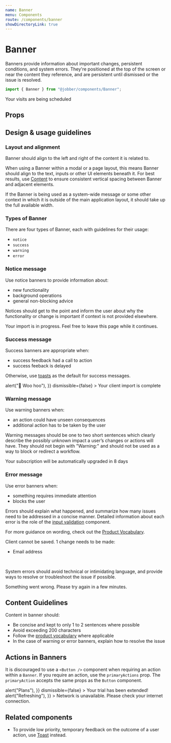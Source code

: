 ```yaml
---
name: Banner
menu: Components
route: /components/banner
showDirectoryLink: true
---
```



# Banner

<ComponentStatus stage="ready" responsive="yes" accessible="yes" />

Banners provide information about important changes, persistent conditions, and
system errors. They're positioned at the top of the screen or near the content
they reference, and are persistent until dismissed or the issue is resolved.

```ts
import { Banner } from "@jobber/components/Banner";
```

<Playground>
  <Banner type="notice">Your visits are being scheduled</Banner>
</Playground>

## Props

<Props of={Banner} />

## Design & usage guidelines

### Layout and alignment

Banner should align to the left and right of the content it is related to.

When using a Banner within a modal or a page layout, this means Banner should align to the 
text, inputs or other UI elements beneath it. For best results, use [Content](/components/content)
to ensure consistent vertical spacing between Banner and adjacent elements.

If the Banner is being used as a system-wide message or some other context in which it is
outside of the main application layout, it should take up the full available width.

### Types of Banner

There are four types of Banner, each with guidelines for their usage:

- `notice` [<Icon name="link" />](#notice-message)
- `success` [<Icon name="link" />](#success-message)
- `warning`[<Icon name="link" />](#warning-message)
- `error` [<Icon name="link" />](#error-message)

### Notice message

Use notice banners to provide information about:

<ul>
  <li>new functionality</li>
  <li>background operations</li>
  <li>general non-blocking advice</li>
</ul>

Notices should get to the point and inform the user about why the functionality
or change is important if context is not provided elsewhere.

<Playground>
  <Banner type="notice">
    Your import is in progress. Feel free to leave this page while it continues.
  </Banner>
</Playground>

### Success message

Success banners are appropriate when:

<ul>
  <li>success feedback had a call to action</li>
  <li>success feeback is delayed</li>
</ul>

Otherwise, use [toasts](toast) as the default for success messages.

<Playground>
  <Banner
    type="success"
    primaryAction={{
      label: "View clients",
      onClick: () => alert("🎉 Woo hoo"),
    }}
    dismissible={false}
  >
    Your client import is complete
  </Banner>
</Playground>

### Warning message

Use warning banners when:

<ul>
  <li>an action could have unseen consequences</li>
  <li>additional action has to be taken by the user</li>
</ul>

Warning messages should be one to two short sentences which clearly describe the
possibly unknown impact a user’s changes or actions will have. They should not
begin with "Warning:" and should not be used as a way to block or redirect a
workflow.

<Playground>
  <Banner type="warning">
    Your subscription will be automatically upgraded in 8 days
  </Banner>
</Playground>

### Error message

Use error banners when:

<ul>
  <li>something requires immediate attention</li>
  <li>blocks the user</li>
</ul>

Errors should explain what happened, and summarize how many issues need to be
addressed in a concise manner. Detailed information about each error is the role
of the [input validation](input-validation) component.

For more guidance on wording, check out the
[Product Vocabulary](../guides/product-vocabulary).

<Playground>
  <Banner type="error">
    Client cannot be saved. 1 change needs to be made:
    <ul>
      <li>Email address</li>
    </ul>
  </Banner>
</Playground>

<br />

System errors should avoid technical or intimidating language, and provide ways
to resolve or troubleshoot the issue if possible.

<Playground>
  <Banner type="error">
    Something went wrong. Please try again in a few minutes.
  </Banner>
</Playground>

## Content Guidelines

Content in banner should:

- Be concise and kept to only 1 to 2 sentences where possible
- Avoid exceeding 200 characters
- Follow the [product vocabulary](/content/product-vocabulary) where applicable
- In the case of warning or error banners, explain how to resolve the issue

## Actions in Banners

It is discouraged to use a `<Button />` component when requiring an action
within a `Banner`. If you require an action, use the `primaryActions` prop. The
`primaryAction` accepts the same props as the `Button` component.

<Playground>
  <Content>
    <Banner
      type="notice"
      primaryAction={{
        label: "View Plans",
        onClick: () => alert("Plans"),
      }}
      dismissible={false}
    >
      Your trial has been extended!
    </Banner>
    <Banner
      type="error"
      primaryAction={{
        label: "Refresh",
        onClick: () => alert("Refreshing"),
      }}
    >
      Network is unavailable. Please check your internet connection.
    </Banner>
  </Content>
</Playground>

## Related components

- To provide low priority, temporary feedback on the outcome of a user action,
  use [Toast](toast) instead.
